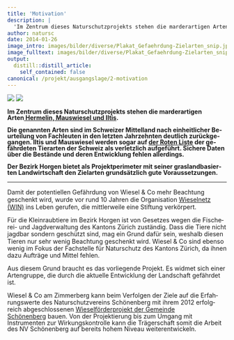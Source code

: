 ```yaml
---
title: 'Motivation'
description: |
  'Im Zentrum dieses Naturschutzprojekts stehen die marderartigen Arten Hermelin, Mauswiesel und Iltis.  Die genannten Arten sind im Schweizer Mittelland nach einheitlicher Beurteilung von Fachleuten in den letzten Jahrzehnten deutlich zurückgegangen. Iltis und Mauswiesel werden sogar auf der Roten Liste der gefährdeten Tierarten der Schweiz als verletzlich aufgeführt. Sichere Daten über die Bestände und deren Entwicklung fehlen allerdings. Der Bezirk Horgen bietet als Projektperimeter mit seiner graslandbasierten Landwirtschaft den Zielarten grundsätzlich gute Voraussetzungen.'
author: natursc
date: 2014-01-26
image_intro: images/bilder/diverse/Plakat_Gefaehrdung-Zielarten_snip.jpg
image_fulltext: images/bilder/diverse/Plakat_Gefaehrdung-Zielarten_snip.jpg
output:
  distill::distill_article:
    self_contained: false
canonical: /projekt/ausgangslage/2-motivation
---
```


![](images/bilder/diverse/Plakat_Gefaehrdung-Zielarten_snip.jpg) <!--image_intro-->
![](images/bilder/diverse/Plakat_Gefaehrdung-Zielarten_snip.jpg) <!--image_fulltext-->

**<span lang="DE" style="line-height: 13.984px;">Im Zentrum dieses
Naturschutzprojekts stehen die marderartigen Arten[ Hermelin, Mauswiesel
und
Iltis](faszination-kleinraubtiere/unsere-leitarten/12-who-is-who). </span>**

**<span lang="DE" style="line-height: 13.984px;">Die genannten Arten
sind im Schweizer Mittelland nach einheitlicher Beurteilung von
Fachleuten in den letzten Jahrzehnten deutlich zurückgegangen. Iltis und
Mauswiesel werden sogar auf [der Roten
Liste](http://www.artenschutz.ch/RLDetails/RL1_S%C3%A4uger.pdf) der
gefährdeten Tierarten der Schweiz als verletzlich aufgeführt. Sichere
Daten über die Bestände und deren Entwicklung fehlen
allerdings.</span>**

**<span lang="DE" style="line-height: 13.984px;">Der Bezirk
Horgen bietet als Projektperimeter mit seiner graslandbasierten
Landwirtschaft den Zielarten grundsätzlich
gute Voraussetzungen.</span>**

------------------------------------------------------------------------

Damit der potentiellen Gefährdung von Wiesel & Co mehr Beachtung
geschenkt wird, wurde vor rund 10 Jahren die Organisation [Wieselnetz
(WIN)](http://www.wieselnetz.ch) ins Leben gerufen, die mittlerweile
eine Stiftung verkörpert.

<span lang="DE"
style="mso-bidi-font-size: 10.0pt; line-height: 115%; mso-bidi-font-family: Arial;">Für
die Kleinraubtiere im Bezirk Horgen ist von Gesetzes wegen die
Fischerei- und Jagdverwaltung des Kantons Zürich zuständig. Dass die
Tiere nicht jagdbar sondern geschützt sind, mag ein Grund dafür sein,
weshalb diesen Tieren nur sehr wenig Beachtung geschenkt wird. Wiesel &
Co sind ebenso wenig im Fokus der Fachstelle für Naturschutz des Kantons
Zürich, da ihnen dazu Aufträge und Mittel fehlen.</span>

<span lang="DE"
style="mso-bidi-font-size: 10.0pt; line-height: 115%; mso-bidi-font-family: Arial;">Aus
diesem Grund braucht es das vorliegende Projekt. Es widmet sich einer
Artengruppe, die durch die aktuelle Entwicklung der Landschaft gefährdet
ist.</span>

<span lang="DE"
style="mso-bidi-font-size: 10.0pt; line-height: 115%; mso-bidi-font-family: Arial;">Wiesel
& Co am Zimmerberg kann beim Verfolgen der Ziele auf die Erfahrungswerte
des Naturschutzvereins Schönenberg mit ihrem 2012 erfolgreich
abgeschlossenen [Wieselförderprojekt der Gemeinde
Schönenberg](projekt/ausgangslage/11-das-wieselfoerderprojekt-der-gemeinde-schoenenberg-2009-2012) </span><span
style="line-height: 13.984000205993652px;">bauen. Von der Projektierung
bis zum Umgang mit Instrumenten zur Wirkungskontrolle kann die
Trägerschaft somit die Arbeit des NV Schönenberg auf bereits hohem
Niveau weiterentwickeln.</span>

<!--http://wieselundco.ch/projekt/ausgangslage/2-motivation-->
